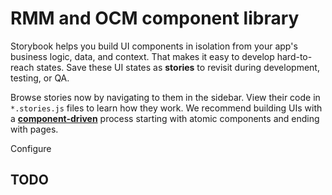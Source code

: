 
<Meta title="Intro/Welcome" />

<style>{`
  .subheading {
    color: #999;
    font-size: 13px;
    font-weight: 900;
    letter-spacing: 6px;
    line-height: 24px;
    margin-bottom: 12px;
    margin-top: 40px;
    text-transform: uppercase;
  }
`}</style>

# RMM and OCM component library

Storybook helps you build UI components in isolation from your app's business logic, data, and context.
That makes it easy to develop hard-to-reach states. Save these UI states as **stories** to revisit during development, testing, or QA.

Browse stories now by navigating to them in the sidebar.
View their code in `*.stories.js` files to learn how they work.
We recommend building UIs with a [**component-driven**](https://componentdriven.org) process starting with atomic components and ending with pages.

<div className="subheading">Configure</div>

## TODO
